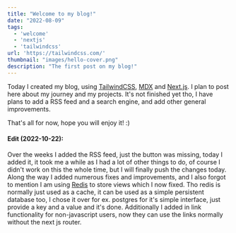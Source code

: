 ```yaml
---
title: "Welcome to my blog!"
date: "2022-08-09"
tags: 
  - 'welcome'
  - 'nextjs'
  - 'tailwindcss'
url: 'https://tailwindcss.com/'
thumbnail: "images/hello-cover.png"
description: "The first post on my blog!"
---
```


Today I created my blog, using [TailwindCSS](https://tailwindcss.com/), [MDX](https://mdxjs.com) and [Next.js](https://nextjs.org/).
I plan to post here about my journey and my projects.
It's not finished yet tho, I have plans to add a RSS feed and a search engine, and add other general improvements.

That's all for now, hope you will enjoy it! :)

#### Edit (2022-10-22):
Over the weeks I added the RSS feed, just the button was missing, today I added it,
it took me a while as I had a lot of other things to do, of course I didn't work on this the whole time,
but I will finally push the changes today.
Along the way I added numerous fixes and improvements, and I also forgot to mention I am using [Redis](https://redis.io/) to store views which I now fixed.
Tho redis is normally just used as a cache, it can be used as a simple persistent database too,
I chose it over for ex. postgres for it's simple interface, just provide a key and a value and it's done.
Additionally I added in link functionality for non-javascript users, now they can use the links normally without the next js router.